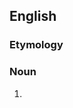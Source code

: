 ==English==

===Etymology===
{{confix|en|aceto|meter}}

===Noun===
{{en-noun}}

# {{alt form|en|acetimeter}}